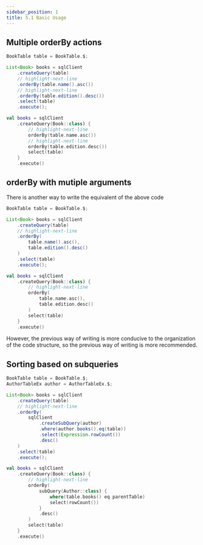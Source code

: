```yaml
---
sidebar_position: 1
title: 5.1 Basic Usage
---
```



## Multiple orderBy actions

<Tabs groupId="language">
<TabItem value="java" label="Java">

```java
BookTable table = BookTable.$;

List<Book> books = sqlClient
    .createQuery(table)
    // highlight-next-line
    .orderBy(table.name().asc())
    // highlight-next-line
    .orderBy(table.edition().desc())
    .select(table)
    .execute();
```

</TabItem>
<TabItem value="kotlin" label="Kotlin">

```kotlin
val books = sqlClient
    .createQuery(Book::class) {
        // highlight-next-line
        orderBy(table.name.asc())
        // highlight-next-line
        orderBy(table.edition.desc())
        select(table)
    }
    .execute()
```

</TabItem>
</Tabs>

## orderBy with mutiple arguments

There is another way to write the equivalent of the above code

<Tabs groupId="language">
<TabItem value="java" label="Java">

```java
BookTable table = BookTable.$;

List<Book> books = sqlClient
    .createQuery(table)
    // highlight-next-line
    .orderBy(
        table.name().asc(), 
        table.edition().desc()
    )
    .select(table)
    .execute();
```

</TabItem>
<TabItem value="kotlin" label="Kotlin">

```kotlin
val books = sqlClient
    .createQuery(Book::class) {
        // highlight-next-line
        orderBy(
            table.name.asc(), 
            table.edition.desc()
        )
        select(table)
    }
    .execute()
```

</TabItem>
</Tabs>

However, the previous way of writing is more conducive to the organization of the code structure, so the previous way of writing is more recommended.

## Sorting based on subqueries

<Tabs groupId="language">
<TabItem value="java" label="Java">

```java
BookTable table = BookTable.$;
AuthorTableEx author = AuthorTableEx.$;

List<Book> books = sqlClient
    .createQuery(table)
    // highlight-next-line
    .orderBy(
        sqlClient
            .createSubQuery(author)
            .where(author.books().eq(table))
            .select(Expression.rowCount())
            .desc()
    )
    .select(table)
    .execute();
```

</TabItem>
<TabItem value="kotlin" label="Kotlin">

```kotlin
val books = sqlClient
    .createQuery(Book::class) {
        // highlight-next-line
        orderBy(
            subQuery(Author::class) {
                where(table.books() eq parentTable)
                select(rowCount())
            }
            .desc()
        )
        select(table)
    }
    .execute()
```

</TabItem>
</Tabs>